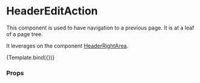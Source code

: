 
<Meta title="Components/Header/HeaderEditAction" component={HeaderEditAction} />

# HeaderEditAction

This component is used to have navigation to a previous page. It is at a leaf of a page tree.

It leverages on the component [HeaderRightArea](/docs/components-header-headerrightarea--default-story).


<Canvas>
  <Story
    name="Default"
    args={{
      label: 'Edit the object',
      href: '/?path=/docs/components-header-headereditaction--default-story',
    }}
  >
    {Template.bind({})}
  </Story>
</Canvas>

### Props

<ArgsTable of={HeaderEditAction} />
